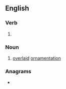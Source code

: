 ==English==

===Verb===
{{head|en|verb form}}

# {{present participle of|en|overlay|nocat=1}}

===Noun===
{{en-noun}}

# [[overlaid]] [[ornamentation]]

===Anagrams===
* {{anagrams|en|a=aegilnorvy|laying over}}